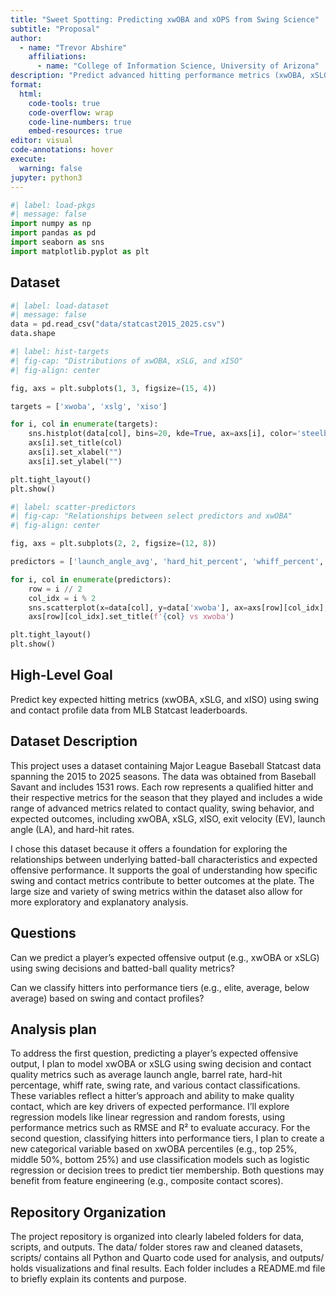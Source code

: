```yaml
---
title: "Sweet Spotting: Predicting xwOBA and xOPS from Swing Science"
subtitle: "Proposal"
author: 
  - name: "Trevor Abshire"
    affiliations:
      - name: "College of Information Science, University of Arizona"
description: "Predict advanced hitting performance metrics (xwOBA, xSLG, and xISO) from swing and contact profile data using machine learning techniques."
format:
  html:
    code-tools: true
    code-overflow: wrap
    code-line-numbers: true
    embed-resources: true
editor: visual
code-annotations: hover
execute:
  warning: false
jupyter: python3
---
```


```python
#| label: load-pkgs
#| message: false
import numpy as np
import pandas as pd
import seaborn as sns
import matplotlib.pyplot as plt
```

## Dataset

```python
#| label: load-dataset
#| message: false
data = pd.read_csv("data/statcast2015_2025.csv")
data.shape
```

```python
#| label: hist-targets
#| fig-cap: "Distributions of xwOBA, xSLG, and xISO"
#| fig-align: center

fig, axs = plt.subplots(1, 3, figsize=(15, 4))

targets = ['xwoba', 'xslg', 'xiso']

for i, col in enumerate(targets):
    sns.histplot(data[col], bins=20, kde=True, ax=axs[i], color='steelblue')
    axs[i].set_title(col)
    axs[i].set_xlabel("")
    axs[i].set_ylabel("")

plt.tight_layout()
plt.show()
```

```python
#| label: scatter-predictors
#| fig-cap: "Relationships between select predictors and xwOBA"
#| fig-align: center

fig, axs = plt.subplots(2, 2, figsize=(12, 8))

predictors = ['launch_angle_avg', 'hard_hit_percent', 'whiff_percent', 'avg_swing_speed']

for i, col in enumerate(predictors):
    row = i // 2
    col_idx = i % 2
    sns.scatterplot(x=data[col], y=data['xwoba'], ax=axs[row][col_idx], color='darkorange')
    axs[row][col_idx].set_title(f'{col} vs xwoba')

plt.tight_layout()
plt.show()
```

## High-Level Goal

Predict key expected hitting metrics (xwOBA, xSLG, and xISO) using swing and contact profile data from MLB Statcast leaderboards.

## Dataset Description

This project uses a dataset containing Major League Baseball Statcast data spanning the 2015 to 2025 seasons. The data was obtained from Baseball Savant and includes 1531 rows. Each row represents a qualified hitter and their respective metrics for the season that they played and includes a wide range of advanced metrics related to contact quality, swing behavior, and expected outcomes, including xwOBA, xSLG, xISO, exit velocity (EV), launch angle (LA), and hard-hit rates.

I chose this dataset because it offers a foundation for exploring the relationships between underlying batted-ball characteristics and expected offensive performance. It supports the goal of understanding how specific swing and contact metrics contribute to better outcomes at the plate. The large size and variety of swing metrics within the dataset also allow for more exploratory and explanatory analysis.

## Questions

Can we predict a player’s expected offensive output (e.g., xwOBA or xSLG) using swing decisions and batted-ball quality metrics?

Can we classify hitters into performance tiers (e.g., elite, average, below average) based on swing and contact profiles?

## Analysis plan

To address the first question, predicting a player’s expected offensive output, I plan to model xwOBA or xSLG using swing decision and contact quality metrics such as average launch angle, barrel rate, hard-hit percentage, whiff rate, swing rate, and various contact classifications. These variables reflect a hitter’s approach and ability to make quality contact, which are key drivers of expected performance. I’ll explore regression models like linear regression and random forests, using performance metrics such as RMSE and R² to evaluate accuracy. For the second question, classifying hitters into performance tiers, I plan to create a new categorical variable based on xwOBA percentiles (e.g., top 25%, middle 50%, bottom 25%) and use classification models such as logistic regression or decision trees to predict tier membership. Both questions may benefit from feature engineering (e.g., composite contact scores).

## Repository Organization

The project repository is organized into clearly labeled folders for data, scripts, and outputs. The data/ folder stores raw and cleaned datasets, scripts/ contains all Python and Quarto code used for analysis, and outputs/ holds visualizations and final results. Each folder includes a README.md file to briefly explain its contents and purpose.
